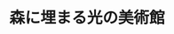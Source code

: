 ﻿---
title: "森に埋まる光の美術館"
category: "工学院"
vol: "50"
interviewee: "安田 幸一 "
url: ""
tags: []
pdf: "50-3.pdf"
facephoto: ""
career: ""
preface: "現在、建物が次々に建てられているが、それらは、どのような点に焦点を絞って考えられているのか。安田先生に、ポーラ美術館の設計の話をしていただくことで、設計という行為の一面を伺った。"
---
